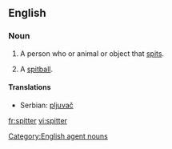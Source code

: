 ==English==

===Noun===
{{en-noun}}

# A person who or animal or object that [[spit]]s.
# {{baseball}} A [[spitball]].

====Translations====
{{trans-top|a person, animal or object that spits}}
* Serbian: [[pljuvač]] {{m}}
{{trans-mid}}
{{trans-bottom}}

[[Category:English agent nouns]]

[[fr:spitter]]
[[vi:spitter]]